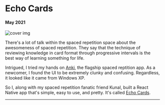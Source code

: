 
# Echo Cards

#### May 2021

![cover img](/images/projects/echo/promo.png)

There's a lot of talk within the spaced repetition space about the awesomeness of spaced repetition. They say that the technique of reviewing knowledge in card format through progressive intervals is the best way of learning something for life.

Intrigued, I tried my hands on [Anki](https://apps.ankiweb.net/), the flagship spaced reptition app. As a newcomer, I found the UI to be extremely clunky and confusing. Regardless, it looked like it came from Windows XP.

So I, along with my spaced repetition fanatic friend Kunal, built a React Native app that's simple, easy to use, and pretty. It's called [Echo Cards](https://echocards.vercel.app/).

---
